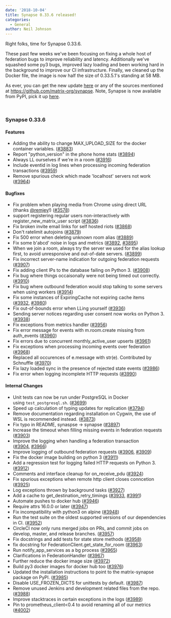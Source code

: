 ```yaml
---
date: '2018-10-04'
title: Synapse 0.33.6 released!
categories:
  - General
author: Neil Johnson
---
```


Right folks, time for Synapse 0.33.6.

These past few weeks we've been focusing on fixing a whole host of federation bugs to improve reliability and latency. Additionally we've squashed some py3 bugs, improved lazy loading and been working hard in the background to improve our CI infrastructure. Finally, we cleaned up the Docker file, the image is now half the size of 0.33.5.1's standing at 58 MB.

As ever, you can get the new update <a href="https://github.com/matrix-org/synapse/releases/tag/v0.33.6">here</a> or any of the sources mentioned at <a href="https://github.com/matrix-org/synapse">https://github.com/matrix-org/synapse</a>. Note, Synapse is now available from PyPI, pick it up <a href="https://pypi.org/project/matrix-synapse/">here</a>.

&nbsp;
<h3>Synapse 0.33.6</h3>
<h4>Features</h4>
<ul>
 	<li>Adding the ability to change MAX_UPLOAD_SIZE for the docker container variables. (<a href="https://github.com/matrix-org/synapse/issues/3883">#3883</a>)</li>
 	<li>Report "python_version" in the phone home stats (<a href="https://github.com/matrix-org/synapse/issues/3894">#3894</a>)</li>
 	<li>Always LL ourselves if we're in a room (<a href="https://github.com/matrix-org/synapse/issues/3916">#3916</a>)</li>
 	<li>Include eventid in log lines when processing incoming federation transactions (<a href="https://github.com/matrix-org/synapse/issues/3959">#3959</a>)</li>
 	<li>Remove spurious check which made 'localhost' servers not work (<a href="https://github.com/matrix-org/synapse/issues/3964">#3964</a>)</li>
</ul>
<h4>Bugfixes</h4>
<ul>
 	<li>Fix problem when playing media from Chrome using direct URL (thanks <a class="user-mention" href="https://github.com/remjey" data-hovercard-type="user" data-hovercard-url="/hovercards?user_id=13684203" data-octo-click="hovercard-link-click" data-octo-dimensions="link_type:self" aria-describedby="hovercard-aria-description">@remjey</a>!) (<a href="https://github.com/matrix-org/synapse/issues/3578">#3578</a>)</li>
 	<li>support registering regular users non-interactively with register_new_matrix_user script (<a href="https://github.com/matrix-org/synapse/issues/3836">#3836</a>)</li>
 	<li>Fix broken invite email links for self hosted riots (<a href="https://github.com/matrix-org/synapse/issues/3868">#3868</a>)</li>
 	<li>Don't ratelimit autojoins (<a href="https://github.com/matrix-org/synapse/issues/3879">#3879</a>)</li>
 	<li>Fix 500 error when deleting unknown room alias (<a href="https://github.com/matrix-org/synapse/issues/3889">#3889</a>)</li>
 	<li>Fix some b'abcd' noise in logs and metrics (<a href="https://github.com/matrix-org/synapse/issues/3892">#3892</a>, <a href="https://github.com/matrix-org/synapse/issues/3895">#3895</a>)</li>
 	<li>When we join a room, always try the server we used for the alias lookup first, to avoid unresponsive and out-of-date servers. (<a href="https://github.com/matrix-org/synapse/issues/3899">#3899</a>)</li>
 	<li>Fix incorrect server-name indication for outgoing federation requests (<a href="https://github.com/matrix-org/synapse/issues/3907">#3907</a>)</li>
 	<li>Fix adding client IPs to the database failing on Python 3. (<a href="https://github.com/matrix-org/synapse/issues/3908">#3908</a>)</li>
 	<li>Fix bug where things occaisonally were not being timed out correctly. (<a href="https://github.com/matrix-org/synapse/issues/3910">#3910</a>)</li>
 	<li>Fix bug where outbound federation would stop talking to some servers when using workers (<a href="https://github.com/matrix-org/synapse/issues/3914">#3914</a>)</li>
 	<li>Fix some instances of ExpiringCache not expiring cache items (<a href="https://github.com/matrix-org/synapse/issues/3932">#3932</a>, <a href="https://github.com/matrix-org/synapse/issues/3980">#3980</a>)</li>
 	<li>Fix out-of-bounds error when LLing yourself (<a href="https://github.com/matrix-org/synapse/issues/3936">#3936</a>)</li>
 	<li>Sending server notices regarding user consent now works on Python 3. (<a href="https://github.com/matrix-org/synapse/issues/3938">#3938</a>)</li>
 	<li>Fix exceptions from metrics handler (<a href="https://github.com/matrix-org/synapse/issues/3956">#3956</a>)</li>
 	<li>Fix error message for events with m.room.create missing from auth_events (<a href="https://github.com/matrix-org/synapse/issues/3960">#3960</a>)</li>
 	<li>Fix errors due to concurrent monthly_active_user upserts (<a href="https://github.com/matrix-org/synapse/issues/3961">#3961</a>)</li>
 	<li>Fix exceptions when processing incoming events over federation (<a href="https://github.com/matrix-org/synapse/issues/3968">#3968</a>)</li>
 	<li>Replaced all occurences of e.message with str(e). Contributed by Schnuffle (<a href="https://github.com/matrix-org/synapse/issues/3970">#3970</a>)</li>
 	<li>Fix lazy loaded sync in the presence of rejected state events (<a href="https://github.com/matrix-org/synapse/issues/3986">#3986</a>)</li>
 	<li>Fix error when logging incomplete HTTP requests (<a href="https://github.com/matrix-org/synapse/issues/3990">#3990</a>)</li>
</ul>
<h4>Internal Changes</h4>
<ul>
 	<li>Unit tests can now be run under PostgreSQL in Docker using <code>test_postgresql.sh</code>. (<a href="https://github.com/matrix-org/synapse/issues/3699">#3699</a>)</li>
 	<li>Speed up calculation of typing updates for replication (<a href="https://github.com/matrix-org/synapse/issues/3794">#3794</a>)</li>
 	<li>Remove documentation regarding installation on Cygwin, the use of WSL is recommended instead. (<a href="https://github.com/matrix-org/synapse/issues/3873">#3873</a>)</li>
 	<li>Fix typo in README, synaspse -&gt; synapse (<a href="https://github.com/matrix-org/synapse/issues/3897">#3897</a>)</li>
 	<li>Increase the timeout when filling missing events in federation requests (<a href="https://github.com/matrix-org/synapse/issues/3903">#3903</a>)</li>
 	<li>Improve the logging when handling a federation transaction (<a href="https://github.com/matrix-org/synapse/issues/3904">#3904</a>, <a href="https://github.com/matrix-org/synapse/issues/3966">#3966</a>)</li>
 	<li>Improve logging of outbound federation requests (<a href="https://github.com/matrix-org/synapse/issues/3906">#3906</a>, <a href="https://github.com/matrix-org/synapse/issues/3909">#3909</a>)</li>
 	<li>Fix the docker image building on python 3 (<a href="https://github.com/matrix-org/synapse/issues/3911">#3911</a>)</li>
 	<li>Add a regression test for logging failed HTTP requests on Python 3. (<a href="https://github.com/matrix-org/synapse/issues/3912">#3912</a>)</li>
 	<li>Comments and interface cleanup for on_receive_pdu (<a href="https://github.com/matrix-org/synapse/issues/3924">#3924</a>)</li>
 	<li>Fix spurious exceptions when remote http client closes conncetion (<a href="https://github.com/matrix-org/synapse/issues/3925">#3925</a>)</li>
 	<li>Log exceptions thrown by background tasks (<a href="https://github.com/matrix-org/synapse/issues/3927">#3927</a>)</li>
 	<li>Add a cache to get_destination_retry_timings (<a href="https://github.com/matrix-org/synapse/issues/3933">#3933</a>, <a href="https://github.com/matrix-org/synapse/issues/3991">#3991</a>)</li>
 	<li>Automate pushes to docker hub (<a href="https://github.com/matrix-org/synapse/issues/3946">#3946</a>)</li>
 	<li>Require attrs 16.0.0 or later (<a href="https://github.com/matrix-org/synapse/issues/3947">#3947</a>)</li>
 	<li>Fix incompatibility with python3 on alpine (<a href="https://github.com/matrix-org/synapse/issues/3948">#3948</a>)</li>
 	<li>Run the test suite on the oldest supported versions of our dependencies in CI. (<a href="https://github.com/matrix-org/synapse/issues/3952">#3952</a>)</li>
 	<li>CircleCI now only runs merged jobs on PRs, and commit jobs on develop, master, and release branches. (<a href="https://github.com/matrix-org/synapse/issues/3957">#3957</a>)</li>
 	<li>Fix docstrings and add tests for state store methods (<a href="https://github.com/matrix-org/synapse/issues/3958">#3958</a>)</li>
 	<li>fix docstring for FederationClient.get_state_for_room (<a href="https://github.com/matrix-org/synapse/issues/3963">#3963</a>)</li>
 	<li>Run notify_app_services as a bg process (<a href="https://github.com/matrix-org/synapse/issues/3965">#3965</a>)</li>
 	<li>Clarifications in FederationHandler (<a href="https://github.com/matrix-org/synapse/issues/3967">#3967</a>)</li>
 	<li>Further reduce the docker image size (<a href="https://github.com/matrix-org/synapse/issues/3972">#3972</a>)</li>
 	<li>Build py3 docker images for docker hub too (<a href="https://github.com/matrix-org/synapse/issues/3976">#3976</a>)</li>
 	<li>Updated the installation instructions to point to the matrix-synapse package on PyPI. (<a href="https://github.com/matrix-org/synapse/issues/3985">#3985</a>)</li>
 	<li>Disable USE_FROZEN_DICTS for unittests by default. (<a href="https://github.com/matrix-org/synapse/issues/3987">#3987</a>)</li>
 	<li>Remove unused Jenkins and development related files from the repo. (<a href="https://github.com/matrix-org/synapse/issues/3988">#3988</a>)</li>
 	<li>Improve stacktraces in certain exceptions in the logs (<a href="https://github.com/matrix-org/synapse/issues/3989">#3989</a>)</li>
 	<li>Pin to prometheus_client&lt;0.4 to avoid renaming all of our metrics (<a href="https://github.com/matrix-org/synapse/issues/4002">#4002</a>)</li>
</ul>